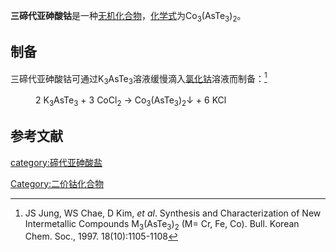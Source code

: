 {{chembox
| Verifiedfields = 
| Watchedfields = 
| verifiedrevid = 
| Name = 碲代亚砷酸钴
|CustomizedImage=[[File:3.svg|File:3.svg]][[File:Co2+.svg|File:Co2+.svg]][[File:2.svg|File:2.svg]][[File:AsTe3_3-.png|128px]]
| IUPACName = 
| OtherNames = 三碲代砷(III)酸钴(II)
|Section1={{Chembox Identifiers
| CASNo_Ref = {{Cascite|correct|CAS}}
| CASNo = 198624-09-8
| UNII_Ref = 
| UNII = 
| EINECS = 
| PubChem =
| InChI = 
| SMILES =
  }}
|Section3={{Chembox Properties
| Formula = Co<sub>3</sub>(AsTe<sub>3</sub>)<sub>2</sub>
| MolarMass = 1092.26
| Density = 
| Appearance = 黑色固体
| Solubility = 
| MeltingPt = 
| MeltingPt_notes = 
  }}
| Section8 = {{Chembox Related
|   OtherAnions = 
|   OtherCations =
|   OtherCpds = 
 }}
}}
'''三碲代亚砷酸钴'''是一种[[无机化合物|无机化合物]]，[[化学式|化学式]]为Co<sub>3</sub>(AsTe<sub>3</sub>)<sub>2</sub>。

==制备==
三碲代亚砷酸钴可通过K<sub>3</sub>AsTe<sub>3</sub>溶液缓慢滴入[[氯化钴|氯化钴]]溶液而制备：<ref>JS Jung, WS Chae, D Kim, ''et al''. Synthesis and Characterization of New Intermetallic Compounds M<sub>3</sub>(AsTe<sub>3</sub>)<sub>2</sub> (M= Cr, Fe, Co). Bull. Korean Chem. Soc., 1997. 18(10):1105-1108</ref>
: 2 K<sub>3</sub>AsTe<sub>3</sub> + 3 CoCl<sub>2</sub> → Co<sub>3</sub>(AsTe<sub>3</sub>)<sub>2</sub>↓ + 6 KCl
==参考文献==
{{reflist}}
{{亚砷酸盐}}
[[Category:二价钴化合物|Category:二价钴化合物]]
[[category:碲代亚砷酸盐|category:碲代亚砷酸盐]]